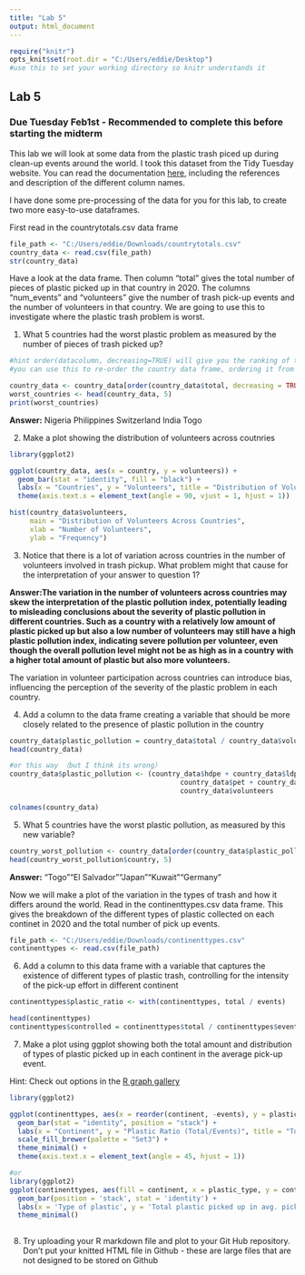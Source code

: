 ---
title: "Lab 5"
output: html_document
---

```{r setup, include=FALSE, echo=FALSE}
require("knitr")
opts_knit$set(root.dir = "C:/Users/eddie/Desktop") 
#use this to set your working directory so knitr understands it
```

## Lab 5

### Due Tuesday Feb1st - Recommended to complete this before starting the midterm

This lab we will look at some data from the plastic trash piced up during clean-up events around the world. I took this dataset from the Tidy Tuesday website. You can read the documentation [here](https://github.com/rfordatascience/tidytuesday/blob/master/data/2021/2021-01-26/readme.md), including the references and description of the different column names.

I have done some pre-processing of the data for you for this lab, to create two more easy-to-use dataframes.

First read in the countrytotals.csv data frame
```{r echo=FALSE}

file_path <- "C:/Users/eddie/Downloads/countrytotals.csv"
country_data <- read.csv(file_path)
str(country_data)


```

Have a look at the data frame. Then column "total" gives the total number of pieces of plastic picked up in that country in 2020. The columns "num_events" and "volunteers" give the number of trash pick-up events and the number of volunteers in that country. We are going to use this to investigate where the plastic trash problem is worst.

1. What 5 countries had the worst plastic problem as measured by the number of pieces of trash picked up?

```{r echo=FALSE}

#hint order(datacolumn, decreasing=TRUE) will give you the ranking of the countries by the values in the data column
#you can use this to re-order the country data frame, ordering it from the country with the most trash picked up to the least

country_data <- country_data[order(country_data$total, decreasing = TRUE), ]
worst_countries <- head(country_data, 5)
print(worst_countries)


```

**Answer:**  Nigeria Philippines  Switzerland India  Togo 



2. Make a plot showing the distribution of volunteers across coutnries

```{r echo=FALSE}
library(ggplot2)

ggplot(country_data, aes(x = country, y = volunteers)) +
  geom_bar(stat = "identity", fill = "black") +
  labs(x = "Countries", y = "Volunteers", title = "Distribution of Volunteers Across Countries") +
  theme(axis.text.x = element_text(angle = 90, vjust = 1, hjust = 1))

hist(country_data$volunteers, 
     main = "Distribution of Volunteers Across Countries",
     xlab = "Number of Volunteers",
     ylab = "Frequency")
```

3. Notice that there is a lot of variation across countries in the number of volunteers involved in trash pickup. What problem might that cause for the interpretation of your answer to question 1?

**Answer:The variation in the number of volunteers across countries may skew the interpretation of the plastic pollution index, potentially leading to misleading conclusions about the severity of plastic pollution in different countries. Such as a country with a relatively low amount of plastic picked up but also a low number of volunteers may still have a high plastic pollution index, indicating severe pollution per volunteer, even though the overall pollution level might not be as high as in a country with a higher total amount of plastic but also more volunteers.** 

The variation in volunteer participation across countries can introduce bias, influencing the perception of the severity of the plastic problem in each country.


4. Add a column to the data frame creating a variable that should be more closely related to the presence of plastic pollution in the country

```{r echo=FALSE}
country_data$plastic_pollution = country_data$total / country_data$volunteers
head(country_data)

#or this way （but I think its wrong）
country_data$plastic_pollution <- (country_data$hdpe + country_data$ldpe + country_data$o +
                                          country_data$pet + country_data$pp + country_data$ps + country_data$pvc) / 
                                          country_data$volunteers

colnames(country_data)
```

5. What 5 countries have the worst plastic pollution, as measured by this new variable?

```{r echo=FALSE}

country_worst_pollution <- country_data[order(country_data$plastic_pollution, decreasing = TRUE), ]
head(country_worst_pollution$country, 5)


```

**Answer:** "Togo""El Salvador""Japan""Kuwait""Germany"

Now we will make a plot of the variation in the types of trash and how it differs around the world. Read in the continenttypes.csv data frame. This gives the breakdown of the different types of plastic collected on each continet in 2020 and the total number of pick up events.

```{r echo=FALSE}
file_path <- "C:/Users/eddie/Downloads/continenttypes.csv"
continenttypes <- read.csv(file_path)

```

6. Add a column to this data frame with a variable that captures the existence of different types of plastic trash, controlling for the intensity of the pick-up effort in different continent

```{r echo=FALSE}
continenttypes$plastic_ratio <- with(continenttypes, total / events)

head(continenttypes)
continenttypes$controlled = continenttypes$total / continenttypes$events

```

7. Make a plot using ggplot showing both the total amount and distribution of types of plastic picked up in each continent in the average pick-up event.

Hint: Check out options in the [R graph gallery](https://www.r-graph-gallery.com)

```{r echo=FALSE}
library(ggplot2)

ggplot(continenttypes, aes(x = reorder(continent, -events), y = plastic_ratio, fill = plastic_type)) +
  geom_bar(stat = "identity", position = "stack") +
  labs(x = "Continent", y = "Plastic Ratio (Total/Events)", title = "Total Amount and Distribution of Plastic Types in Each Continent per Average Pick-up Event") +
  scale_fill_brewer(palette = "Set3") +
  theme_minimal() +
  theme(axis.text.x = element_text(angle = 45, hjust = 1))

#or
library(ggplot2)
ggplot(continenttypes, aes(fill = continent, x = plastic_type, y = controlled)) +
  geom_bar(position = 'stack', stat = 'identity') +
  labs(x = 'Type of plastic', y = 'Total plastic picked up in avg. pick-up event') +
  theme_minimal()
  
```

8. Try uploading your R markdown file and plot to your Git Hub repository. Don't put your knitted HTML file in Github - these are large files that are not designed to be stored on Github

